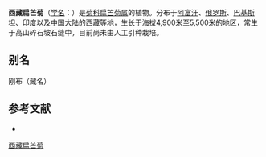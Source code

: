 {{Speciesbox
| name = 西藏扁芒菊
| status = 
| status_system = 
| image =
| genus = Allardia
| species = glabra
| authority = (Decne.) Regel
}}

'''西藏扁芒菊'''（[[学名|学名]]：{{lang|la|''Allardia glabra''}}）是[[菊科|菊科]][[扁芒菊属|扁芒菊属]]的植物。分布于[[阿富汗|阿富汗]]、[[俄罗斯|俄罗斯]]、[[巴基斯坦|巴基斯坦]]、[[印度|印度]]以及[[中国大陆|中国大陆]]的[[西藏|西藏]]等地，生长于海拔4,900米至5,500米的地区，常生于高山碎石坡石缝中，目前尚未由人工引种栽培。

== 别名 ==
刚布（藏名）

== 参考文献 ==
<div class="references-small">
* {{cite web| url =http://www.bioinfo.cn/db05/KmzwSpecies.php?action=view&id=5410| title =西藏扁芒菊| work =《中国高等植物数据库全库》| publisher =中国科学院微生物研究所| author =昆明植物研究所| accessdate =2009-02-25| deadurl =yes| archiveurl =https://web.archive.org/web/20160305020227/http://www.bioinfo.cn/db05/KmzwSpecies.php?action=view&id=5410| archivedate =2016-03-05| df =}}
</div>
{{Taxonbar|from=Q15231820}}

[[Category:扁芒菊属|西藏扁芒菊]]


{{植物小作品}}